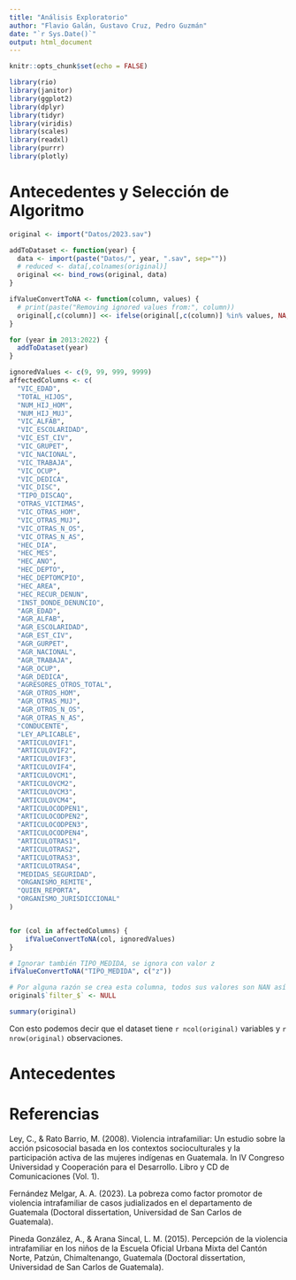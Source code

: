 ```yaml
---
title: "Análisis Exploratorio"
author: "Flavio Galán, Gustavo Cruz, Pedro Guzmán"
date: "`r Sys.Date()`"
output: html_document
---
```


```r
knitr::opts_chunk$set(echo = FALSE)
```

```r
library(rio)
library(janitor)
library(ggplot2)
library(dplyr)
library(tidyr)
library(viridis)
library(scales)
library(readxl)
library(purrr)
library(plotly)
```


# Antecedentes y Selección de Algoritmo

```r

original <- import("Datos/2023.sav")

addToDataset <- function(year) {
  data <- import(paste("Datos/", year, ".sav", sep=""))
  # reduced <- data[,colnames(original)]
  original <<- bind_rows(original, data)
}

ifValueConvertToNA <- function(column, values) {
  # print(paste("Removing ignored values from:", column))
  original[,c(column)] <<- ifelse(original[,c(column)] %in% values, NA, original[,c(column)])
}

for (year in 2013:2022) {
  addToDataset(year)
}

ignoredValues <- c(9, 99, 999, 9999)
affectedColumns <- c(
  "VIC_EDAD",
  "TOTAL_HIJOS",
  "NUM_HIJ_HOM",
  "NUM_HIJ_MUJ",
  "VIC_ALFAB",
  "VIC_ESCOLARIDAD",
  "VIC_EST_CIV",
  "VIC_GRUPET",
  "VIC_NACIONAL",
  "VIC_TRABAJA",
  "VIC_OCUP",
  "VIC_DEDICA",
  "VIC_DISC",
  "TIPO_DISCAQ",
  "OTRAS_VICTIMAS",
  "VIC_OTRAS_HOM",
  "VIC_OTRAS_MUJ",
  "VIC_OTRAS_N_OS",
  "VIC_OTRAS_N_AS",
  "HEC_DIA",
  "HEC_MES",
  "HEC_ANO",
  "HEC_DEPTO",
  "HEC_DEPTOMCPIO",
  "HEC_AREA",
  "HEC_RECUR_DENUN",
  "INST_DONDE_DENUNCIO",
  "AGR_EDAD",
  "AGR_ALFAB",
  "AGR_ESCOLARIDAD",
  "AGR_EST_CIV",
  "AGR_GURPET",
  "AGR_NACIONAL",
  "AGR_TRABAJA",
  "AGR_OCUP",
  "AGR_DEDICA",
  "AGRESORES_OTROS_TOTAL",
  "AGR_OTROS_HOM",
  "AGR_OTRAS_MUJ",
  "AGR_OTROS_N_OS",
  "AGR_OTRAS_N_AS",
  "CONDUCENTE",
  "LEY_APLICABLE",
  "ARTICULOVIF1",
  "ARTICULOVIF2",
  "ARTICULOVIF3",
  "ARTICULOVIF4",
  "ARTICULOVCM1",
  "ARTICULOVCM2",
  "ARTICULOVCM3",
  "ARTICULOVCM4",
  "ARTICULOCODPEN1",
  "ARTICULOCODPEN2",
  "ARTICULOCODPEN3",
  "ARTICULOCODPEN4",
  "ARTICULOTRAS1",
  "ARTICULOTRAS2",
  "ARTICULOTRAS3",
  "ARTICULOTRAS4",
  "MEDIDAS_SEGURIDAD",
  "ORGANISMO_REMITE",
  "QUIEN_REPORTA",
  "ORGANISMO_JURISDICCIONAL"
)


for (col in affectedColumns) {
	ifValueConvertToNA(col, ignoredValues)
}

# Ignorar también TIPO_MEDIDA, se ignora con valor z
ifValueConvertToNA("TIPO_MEDIDA", c("z"))

# Por alguna razón se crea esta columna, todos sus valores son NAN así que la borramos.
original$`filter_$` <- NULL

summary(original)
```

Con esto podemos decir que el dataset tiene `r ncol(original)` variables y `r nrow(original)` observaciones.


# Antecedentes



# Referencias

Ley, C., & Rato Barrio, M. (2008). Violencia intrafamiliar: Un estudio sobre la acción psicosocial basada en los contextos socioculturales y la participación activa de las mujeres indígenas en Guatemala. In IV Congreso Universidad y Cooperación para el Desarrollo. Libro y CD de Comunicaciones (Vol. 1).

Fernández Melgar, A. A. (2023). La pobreza como factor promotor de violencia intrafamiliar de casos judializados en el departamento de Guatemala (Doctoral dissertation, Universidad de San Carlos de Guatemala).

Pineda González, A., & Arana Sincal, L. M. (2015). Percepción de la violencia intrafamiliar en los niños de la Escuela Oficial Urbana Mixta del Cantón Norte, Patzún, Chimaltenango, Guatemala (Doctoral dissertation, Universidad de San Carlos de Guatemala).